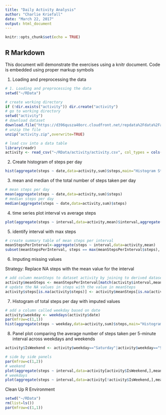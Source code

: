 ---
title: "Daily Activity Analysis"
author: "Charlie Kriefall"
date: "March 22, 2017"
output: html_document
---

```{r setup, include=FALSE}
knitr::opts_chunk$set(echo = TRUE)
```

## R Markdown

This document will demonstrate the exercises using a knitr document.
Code is embedded using proper markup symbols

1. Loading and preprocessing the data

```{r}
# 1. Loading and preprocessing the data
setwd("~/RData")

# create working directory
if (!dir.exists("activity")) dir.create("activity")
# go to working directory
setwd("activity")
# download dataset
download.file("https://d396qusza40orc.cloudfront.net/repdata%2Fdata%2Factivity.zip",destfile="activity.zip")
# unzip the file
unzip("activity.zip",overwrite=TRUE)

# load csv into a data table
library(readr)
activity <- read_csv("~/RData/activity/activity.csv", col_types = cols(date = col_date(format = "%Y-%m-%d")))


```

2. Create histogram of steps per day

```{r}
hist(aggregate(steps ~ date,data=activity,sum)$steps,main="Histogram Steps Per Day",xlab="steps")

```

3. mean and median of the total number of steps taken per day

```{r}
# mean steps per day
mean(aggregate(steps ~ date,data=activity,sum)$steps)
# median steps per day
median(aggregate(steps ~ date,data=activity,sum)$steps)

```

4. time series plot interval vs average steps

```{r}
plot(aggregate(steps ~ interval,data=activity,mean)$interval,aggregate(steps ~ interval,data=activity,mean)$steps,type="l",xlab="Interval",ylab="Steps",main="Mean Steps per Interval")


```

5. identify interval with max steps

```{r}
# create summary table of mean steps per interval
meanStepsPerInterval<-aggregate(steps ~ interval,data=activity,mean)
subset(meanStepsPerInterval, steps == max(meanStepsPerInterval$steps), select = c(interval))

```

6. Imputing missing values

Strategy: Replace NA steps with the mean value for the interval

```{r}
# add column meanSteps to dataset activity by joining to derived dataset meanStepsPerInterval
activity$meanSteps <- meanStepsPerInterval[match(activity$interval,meanStepsPerInterval$interval),2]
# update the NA values in steps with the value in meanSteps
activity$steps[is.na(activity$steps)] <- activity$meanSteps[is.na(activity$steps)]

```

7. Histogram of total steps per day with imputed values

```{r}
# add a column called weekday based on date
activity$weekday <- weekdays(activity$date)
par(mfrow=c(1,1))
hist(aggregate(steps ~ weekday,data=activity,sum)$steps,main="Histogram of Steps Per Day")

```

8. Panel plot comparing the average number of steps taken per 5-minute interval across weekdays and weekends

```{r}
activity$IsWeekend <- activity$weekday=="Saturday"|activity$weekday=="Sunday"

# side by side panels
par(mfrow=c(1,2))
# weekend
plot(aggregate(steps ~ interval,data=activity[activity$IsWeekend,],mean)$interval,aggregate(steps ~ interval,data=activity[activity$IsWeekend,],mean)$steps,type="l",xlab="5 minute interval",ylab="steps",main="Weekend Steps")
# weekdays
plot(aggregate(steps ~ interval,data=activity[!activity$IsWeekend,],mean)$interval,aggregate(steps ~ interval,data=activity[!activity$IsWeekend,],mean)$steps,type="l",xlab="5 minute interval",ylab="",main="Weekday Steps")


```

Clean Up R Environment

```{r}
setwd("~/RData")
rm(list=ls())
par(mfrow=c(1,1))
```

